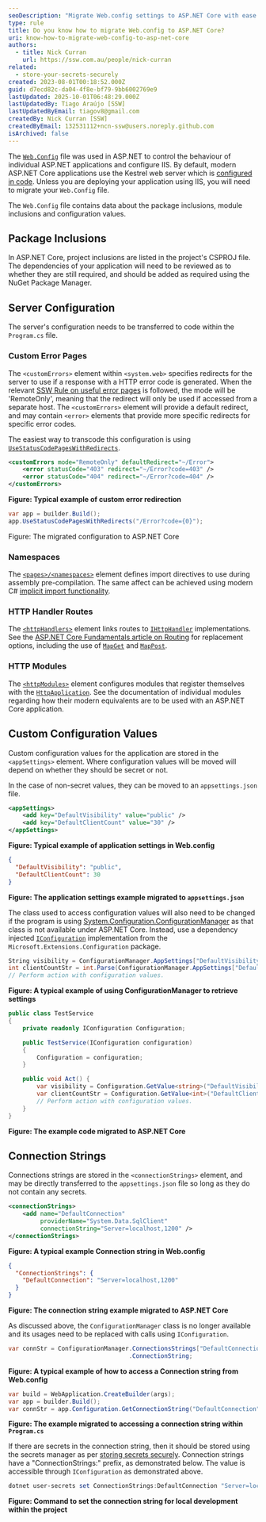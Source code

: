 ```yaml
---
seoDescription: "Migrate Web.config settings to ASP.NET Core with ease. Learn how to transition appSettings, connection strings, and custom configurations to modern JSON files like appsettings.json while leveraging IConfiguration for seamless integration."
type: rule
title: Do you know how to migrate Web.config to ASP.NET Core?
uri: know-how-to-migrate-web-config-to-asp-net-core
authors:
  - title: Nick Curran
    url: https://ssw.com.au/people/nick-curran
related:
  - store-your-secrets-securely
created: 2023-08-01T00:18:52.000Z
guid: d7ecd82c-da04-4f8e-bf79-9bb6002769e9
lastUpdated: 2025-10-01T06:48:29.000Z
lastUpdatedBy: Tiago Araújo [SSW]
lastUpdatedByEmail: tiagov8@gmail.com
createdBy: Nick Curran [SSW]
createdByEmail: 132531112+ncn-ssw@users.noreply.github.com
isArchived: false
---
```

The [`Web.Config`](https://learn.microsoft.com/en-us/troubleshoot/developer/webapps/aspnet/health-diagnostic-performance/create-web-config?WT.mc_id=DT-MVP-33518) file was used in ASP.NET to control the behaviour of individual ASP.NET applications and configure IIS. By default, modern ASP.NET Core applications use the Kestrel web server which is [configured in code](https://learn.microsoft.com/en-us/aspnet/core/fundamentals/servers/kestrel/options?view=aspnetcore-7.0&WT.mc_id=DT-MVP-33518). Unless you are deploying your application using IIS, you will need to migrate your `Web.Config` file.

The `Web.Config` file contains data about the package inclusions, module inclusions and configuration values.

## Package Inclusions

In ASP.NET Core, project inclusions are listed in the project's CSPROJ file. The dependencies of your application will need to be reviewed as to whether they are still required, and should be added as required using the NuGet Package Manager.

## Server Configuration

The server's configuration needs to be transferred to code within the `Program.cs` file.

### Custom Error Pages

The `<customErrors>` element within `<system.web>` specifies redirects for the server to use if a response with a HTTP error code is generated. When the relevant [SSW Rule on useful error pages](/404-useful-error-page/) is followed, the mode will be 'RemoteOnly', meaning that the redirect will only be used if accessed from a separate host. The `<customErrors>` element will provide a default redirect, and may contain `<error>` elements that provide more specific redirects for specific error codes.

The easiest way to transcode this configuration is using [`UseStatusCodePagesWithRedirects`](https://learn.microsoft.com/en-us/aspnet/core/fundamentals/error-handling?view=aspnetcore-7.0#usestatuscodepageswithredirects&WT.mc_id=DT-MVP-33518).

```xml
<customErrors mode="RemoteOnly" defaultRedirect="~/Error">
    <error statusCode="403" redirect="~/Error?code=403" />
    <error statusCode="404" redirect="~/Error?code=404" />
</customErrors>
```

**Figure: Typical example of custom error redirection**

```cs
var app = builder.Build();
app.UseStatusCodePagesWithRedirects("/Error?code={0}");
```

Figure: The migrated configuration to ASP.NET Core

### Namespaces

The [`<pages>/<namespaces>`](https://learn.microsoft.com/en-us/windows/win32/wsdapi/namespace) element defines import directives to use during assembly pre-compilation. The same affect can be achieved using modern C# [implicit import functionality](https://learn.microsoft.com/en-us/dotnet/core/project-sdk/overview#implicit-using-directives?WT.mc_id=DT-MVP-33518).

### HTTP Handler Routes

The [`<httpHandlers>`](https://learn.microsoft.com/en-us/previous-versions/aspnet/bb398986(v=vs.100)) element links routes to [`IHttpHandler`](https://learn.microsoft.com/en-us/dotnet/api/system.web.ihttphandler?view=netframework-4.8.1&WT.mc_id=DT-MVP-33518) implementations. See the [ASP.NET Core Fundamentals article on Routing](https://learn.microsoft.com/en-us/aspnet/core/fundamentals/routing?view=aspnetcore-7.0&WT.mc_id=DT-MVP-33518) for replacement options, including the use of [`MapGet`](https://learn.microsoft.com/en-us/dotnet/api/microsoft.aspnetcore.builder.endpointroutebuilderextensions.mapget?view=aspnetcore-7.0#microsoft-aspnetcore-builder-endpointroutebuilderextensions-mapget(microsoft-aspnetcore-routing-iendpointroutebuilder-system-string-system-delegate&WT.mc_id=DT-MVP-33518)) and [`MapPost`](https://learn.microsoft.com/en-us/dotnet/api/microsoft.aspnetcore.builder.endpointroutebuilderextensions.mappost?view=aspnetcore-7.0#microsoft-aspnetcore-builder-endpointroutebuilderextensions-mappost(microsoft-aspnetcore-routing-iendpointroutebuilder-system-string-system-delegate&WT.mc_id=DT-MVP-33518)).

### HTTP Modules

The [`<httpModules>`](https://learn.microsoft.com/en-us/troubleshoot/developer/webapps/aspnet/development/http-modules-handlers) element configures modules that register themselves with the [`HttpApplication`](https://learn.microsoft.com/en-us/dotnet/api/system.web.httpapplication?view=netframework-4.8.1&WT.mc_id=DT-MVP-33518). See the documentation of individual modules regarding how their modern equivalents are to be used with an ASP.NET Core application.

## Custom Configuration Values

Custom configuration values for the application are stored in the `<appSettings>` element. Where configuration values will be moved will depend on whether they should be secret or not.

In the case of non-secret values, they can be moved to an `appsettings.json` file.

```xml
<appSettings>
    <add key="DefaultVisibility" value="public" />
    <add key="DefaultClientCount" value="30" />
</appSettings>
```

**Figure: Typical example of application settings in Web.config**

```json
{
  "DefaultVisibility": "public",
  "DefaultClientCount": 30
}
```

**Figure: The application settings example migrated to `appsettings.json`**

The class used to access configuration values will also need to be changed if the program is using [System.Configuration.ConfigurationManager](https://learn.microsoft.com/en-us/dotnet/api/system.configuration.configurationmanager?WT.mc_id=DT-MVP-33518) as that class is not available under ASP.NET Core. Instead, use a dependency injected [`IConfiguration`](https://learn.microsoft.com/en-us/dotnet/api/microsoft.extensions.configuration.iconfiguration?view=dotnet-plat-ext-7.0&WT.mc_id=DT-MVP-33518) implementation from the `Microsoft.Extensions.Configuration` package.

```cs
String visibility = ConfigurationManager.AppSettings["DefaultVisibility"];
int clientCountStr = int.Parse(ConfigurationManager.AppSettings["DefaultClientCount"]);
// Perform action with configuration values.
```

**Figure: A typical example of using ConfigurationManager to retrieve settings**

```cs
public class TestService
{
    private readonly IConfiguration Configuration;

    public TestService(IConfiguration configuration)
    {
        Configuration = configuration;
    }

    public void Act() {
        var visibility = Configuration.GetValue<string>("DefaultVisibility");
        var clientCountStr = Configuration.GetValue<int>("DefaultClientCount");
        // Perform action with configuration values.
    }
}
```

**Figure: The example code migrated to ASP.NET Core**

## Connection Strings

Connections strings are stored in the `<connectionStrings>` element, and may be directly transferred to the `appsettings.json` file so long as they do not contain any secrets.

```xml
<connectionStrings>
    <add name="DefaultConnection"
         providerName="System.Data.SqlClient"
         connectionString="Server=localhost,1200" />
</connectionStrings>
```

**Figure: A typical example Connection string in Web.config**

```json
{
  "ConnectionStrings": {
    "DefaultConnection": "Server=localhost,1200"
  }
}
```

**Figure: The connection string example migrated to ASP.NET Core**

As discussed above, the `ConfigurationManager` class is no longer available and its usages need to be replaced with calls using `IConfiguration`.

```cs
var connStr = ConfigurationManager.ConnectionsStrings["DefaultConnection"]
                                  .ConnectionString;
```

**Figure: A typical example of how to access a Connection string from Web.config**

```cs
var build = WebApplication.CreateBuilder(args);
var app = builder.Build();
var connStr = app.Configuration.GetConnectionString("DefaultConnection");
```

**Figure: The example migrated to accessing a connection string within `Program.cs`**

If there are secrets in the connection string, then it should be stored using the secrets manager as per [storing secrets securely](/store-your-secrets-securely). Connection strings have a "ConnectionStrings:" prefix, as demonstrated below. The value is accessible through `IConfiguration` as demonstrated above.

```powershell
dotnet user-secrets set ConnectionStrings:DefaultConnection "Server=localhost,1200"
```

**Figure: Command to set the connection string for local development within the project**
